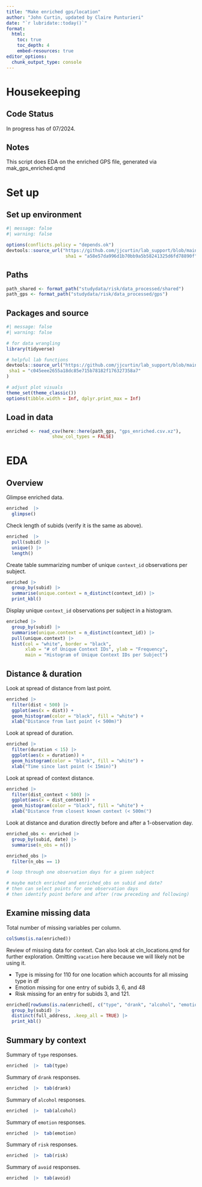 ```yaml
---
title: "Make enriched gps/location"
author: "John Curtin, updated by Claire Punturieri"
date: "`r lubridate::today()`"
format: 
  html:
    toc: true
    toc_depth: 4
    embed-resources: true
editor_options: 
  chunk_output_type: console
---
```


# Housekeeping

## Code Status

In progress has of 07/2024.

## Notes   

This script does EDA on the enriched GPS file, generated via mak_gps_enriched.qmd

# Set up

## Set up environment
```r
#| message: false
#| warning: false

options(conflicts.policy = "depends.ok")
devtools::source_url("https://github.com/jjcurtin/lab_support/blob/main/format_path.R?raw=true", 
                      sha1 = "a58e57da996d1b70bb9a5b58241325d6fd78890f")
```

## Paths
```r
path_shared <- format_path("studydata/risk/data_processed/shared")
path_gps <- format_path("studydata/risk/data_processed/gps")
```

## Packages and source
```r
#| message: false
#| warning: false

# for data wrangling
library(tidyverse)

# helpful lab functions
devtools::source_url("https://github.com/jjcurtin/lab_support/blob/main/fun_eda.R?raw=true",
 sha1 = "c045eee2655a18dc85e715b78182f176327358a7"
)

# adjust plot visuals
theme_set(theme_classic())
options(tibble.width = Inf, dplyr.print_max = Inf)
```

## Load in data
```r
enriched <- read_csv(here::here(path_gps, "gps_enriched.csv.xz"), 
                 show_col_types = FALSE)
```

# EDA

## Overview

Glimpse enriched data.
```r
enriched  |>   
  glimpse()
```

Check length of subids (verify it is the same as above).
```r
enriched  |>  
  pull(subid) |>
  unique() |>  
  length()
```

Create table summarizing number of unique `context_id` observations per subject.
```r
enriched |>
  group_by(subid) |>
  summarise(unique.context = n_distinct(context_id)) |> 
  print_kbl()
```

Display unique `context_id` observations per subject in a histogram.
```r
enriched |>
  group_by(subid) |>
  summarise(unique.context = n_distinct(context_id)) |>
  pull(unique.context) |> 
  hist(col = "white", border = "black",
       xlab = "# of Unique Context IDs", ylab = "Frequency",
       main = "Histogram of Unique Context IDs per Subject")
```

## Distance & duration

Look at spread of distance from last point.
```r
enriched |>
  filter(dist < 500) |> 
  ggplot(aes(x = dist)) +
  geom_histogram(color = "black", fill = "white") +
  xlab("Distance from last point (< 500m)")
```

Look at spread of duration.
```r
enriched |>
  filter(duration < 15) |> 
  ggplot(aes(x = duration)) +
  geom_histogram(color = "black", fill = "white") +
  xlab("Time since last point (< 15min)")
```

Look at spread of context distance.
```r
enriched |>
  filter(dist_context < 500) |> 
  ggplot(aes(x = dist_context)) +
  geom_histogram(color = "black", fill = "white") +
  xlab("Distance from closest known context (< 500m(")
```

Look at distance and duration directly before and after a 1-observation day.
```r
enriched_obs <- enriched |>
  group_by(subid, date) |>  
  summarise(n_obs = n())

enriched_obs |>
  filter(n_obs == 1)

# loop through one observation days for a given subject

# maybe match enriched and enriched_obs on subid and date?
# then can select points for one observation days
# then identify point before and after (row preceding and following)
```

## Examine missing data

Total number of missing variables per column.
```r
colSums(is.na(enriched))
```

Review of missing data for context. Can also look at cln_locations.qmd for further exploration. 
Omitting `vacation` here because we will likely not be using it.

- Type is missing for 110 for one location which accounts for all missing type in df
- Emotion missing for one entry of subids 3, 6, and 48
- Risk missing for an entry for subids 3, and 121.
```r
enriched[rowSums(is.na(enriched[, c("type", "drank", "alcohol", "emotion", "risk", "avoid")])) > 0, ] |>
  group_by(subid) |> 
  distinct(full_address, .keep_all = TRUE) |> 
  print_kbl()
```

## Summary by context

Summary of `type` responses.
```r
enriched  |>  tab(type)
```

Summary of `drank` responses.
```r
enriched  |>  tab(drank)
```

Summary of `alcohol` responses.
```r
enriched  |>  tab(alcohol)
```

Summary of `emotion` responses.
```r
enriched  |>  tab(emotion)
```

Summary of `risk` responses.
```r
enriched  |>  tab(risk)
```

Summary of `avoid` responses.
```r
enriched  |>  tab(avoid)
```

